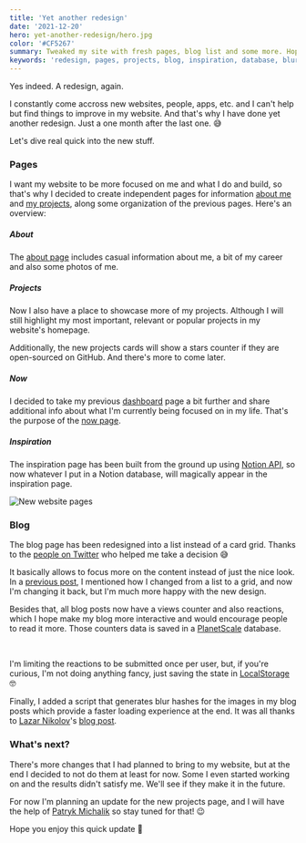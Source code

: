 ```yaml
---
title: 'Yet another redesign'
date: '2021-12-20'
hero: yet-another-redesign/hero.jpg
color: '#CF5267'
summary: Tweaked my site with fresh pages, blog list and some more. Hope you like it!
keywords: 'redesign, pages, projects, blog, inspiration, database, blur, loading'
---
```


Yes indeed. A redesign, again.

I constantly come accross new websites, people, apps, etc. and I can't help but find things to improve in my website.
And that's why I have done yet another redesign. Just a one month after the last one. 😅

Let's dive real quick into the new stuff.

### Pages

I want my website to be more focused on me and what I do and build, so that's why I decided to create independent pages for information
[about me](/about) and [my projects](/projects), along some organization of the previous pages. Here's an overview:

##### About

The [about page](/about) includes casual information about me, a bit of my career and also some photos of me.

##### Projects

Now I also have a place to showcase more of my projects. Although I will still highlight my most important, relevant or popular projects in my website's homepage.

Additionally, the new projects cards will show a stars counter if they are open-sourced on GitHub. And there's more to come later.

##### Now

I decided to take my previous [dashboard](/now) page a bit further and share additional info about what I'm currently being focused on in my life. That's the purpose of the [now page](/now).

##### Inspiration

The inspiration page has been built from the ground up using [Notion API](https://developers.notion.com/), so now whatever I put in a Notion database, will magically appear in the inspiration page.

![New website pages](/media/blog/yet-another-redesign/new-footer-links.png)

### Blog

The blog page has been redesigned into a list instead of a card grid. Thanks to the [people on Twitter](https://twitter.com/jahirfiquitiva/status/1472668692890759168) who helped me take a decision 😅

It basically allows to focus more on the content instead of just the nice look. In a [previous post](/blog/building-website-from-scratch#new-blog-posts-cards), I mentioned how
I changed from a list to a grid, and now I'm changing it back, but I'm much more happy with the new design.

Besides that, all blog posts now have a views counter and also reactions, which I hope make my blog more interactive and would encourage people to read it more.
Those counters data is saved in a [PlanetScale](https://planetscale.com/) database.

<br />

I'm limiting the reactions to be submitted once per user, but, if you're curious, I'm not doing anything fancy, just saving the state in [LocalStorage](https://developer.mozilla.org/en-US/docs/Web/API/Window/localStorage) 🤓

Finally, I added a script that generates blur hashes for the images in my blog posts which provide a faster loading experience at the end.
It was all thanks to [Lazar Nikolov](https://nikolovlazar.com/)'s [blog post](https://nikolovlazar.com/blog/generating-blur-for-dynamic-images-nextjs).

### What's next?

There's more changes that I had planned to bring to my website, but at the end I decided to not do them at least for now. Some I even started working on and the results didn't satisfy me. We'll see if they make it in the future.

For now I'm planning an update for the new projects page, and I will have the help of [Patryk Michalik](https://patrykmichalik.com/) so stay tuned for that! 😉

Hope you enjoy this quick update 👋
